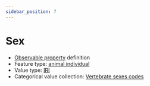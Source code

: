 ```yaml
---
sidebar_position: 7
---
```



# Sex

- [Observable property](/viewers/dawe-vocabs?uri=https://linked.data.gov.au/def/test/dawe-cv/40b39732-e10b-4c4e-968b-3404663a094d) definition
- Feature type: [animal individual](http://linked.data.gov.au/def/tern-cv/ecb855ed-50e1-4299-8491-861759ef40b7)
- Value type: [IRI](https://w3id.org/tern/ontologies/tern/IRI)
- Categorical value collection: [Vertebrate sexes codes](/viewers/dawe-vocabs?uri=https://linked.data.gov.au/def/test/dawe-cv/03ad784c-2cb3-4259-938e-c5e262ece665)

<Example protocolModule="vertebrate-active" observableProperty="https://linked.data.gov.au/def/test/dawe-cv/40b39732-e10b-4c4e-968b-3404663a094d" />
